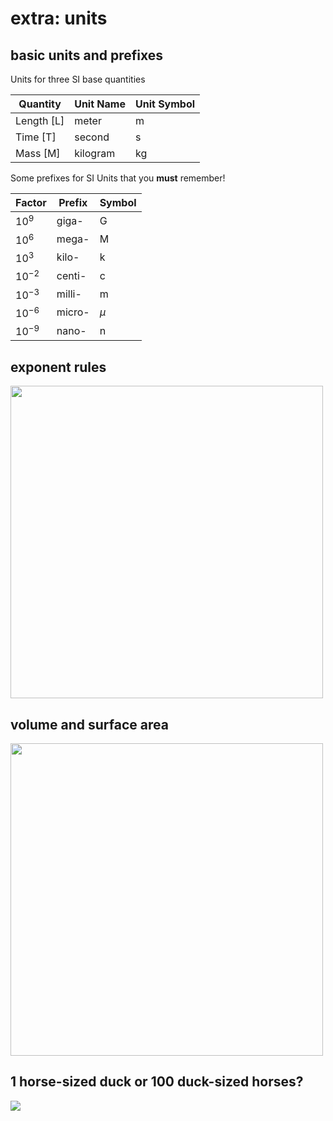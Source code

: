 # extra: units {.unnumbered}

## basic units and prefixes

Units for three SI base quantities

| Quantity | Unit Name | Unit Symbol |
|---|---|---|
| Length [L] | meter | m |
| Time [T] | second | s |
| Mass [M] | kilogram | kg |


Some prefixes for SI Units that you **must** remember!

| Factor | Prefix | Symbol |
|---|---|---|
| $10^9$ | giga- | G |
| $10^6$ | mega- | M |
| $10^3$ | kilo- | k |
| $10^{-2}$ | centi- | c |
| $10^{-3}$ | milli- | m |
| $10^{-6}$ | micro- | $\mu$ |
| $10^{-9}$ | nano- | n |

## exponent rules

![](/archive/gifs/exponents.png){style="width:500px;"}

## volume and surface area

![](/archive/gifs/surface_area_to_volume_ratio.png){style="width:500px;"}

## 1 horse-sized duck or 100 duck-sized horses?

![](/archive/gifs/duck-horse.png)
